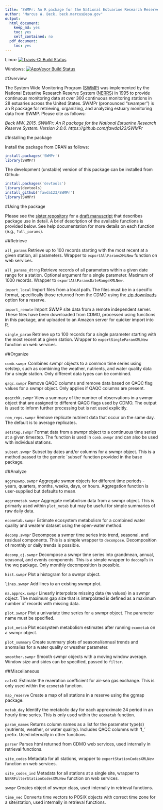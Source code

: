 ```yaml
---
title: 'SWMPr: An R package for the National Estuarine Research Reserve System'
author: "Marcus W. Beck, beck.marcus@epa.gov"
output:
  html_document:
    keep_md: yes
    toc: yes
    self_contained: no
  pdf_document:
    toc: yes
---
```


Linux: [![Travis-CI Build Status](https://travis-ci.org/fawda123/SWMPr.png?branch=master)](https://travis-ci.org/fawda123/SWMPr)

Windows: [![AppVeyor Build Status](https://ci.appveyor.com/api/projects/status/github/fawda123/SWMPr?branch=master)](https://ci.appveyor.com/project/fawda123/SWMPr)

#Overview 

The System Wide Monitoring Program ([SWMP](http://nerrs.noaa.gov/RCDefault.aspx?ID=18)) was implemented by the National Estuarine Research Reserve System ([NERRS](http://nerrs.noaa.gov/)) in 1995 to provide continuous monitoring data at over 300 continuous monitoring stations in 28 estuaries across the United States.  SWMPr (pronounced "swamper") is an R package for retrieving, organizing, and analyzing estuary monitoring data from SWMP. Please cite as follows:

*Beck MW. 2015. SWMPr: An R package for the National Estuarine Research Reserve System.  Version 2.0.0. https://github.com/fawda123/SWMPr*

#Installing the package

Install the package from CRAN as follows:

```r
install.packages('SWMPr')
library(SWMPr)
```

The development (unstable) version of this package can be installed from Github:

```r
install.packages('devtools')
library(devtools)
install_github('fawda123/SWMPr')
library(SWMPr)
```

#Using the package

Please see the [sister repository](https://github.com/fawda123/swmpr_manu) for a [draft manuscript](https://github.com/fawda123/swmpr_manu/blob/master/swmpr_manu.pdf) that describes package use in detail.  A brief description of the available functions is provided below. See help documentation for more details on each function (e.g., `?all_params`).

##Retrieve

`all_params` Retrieve up to 100 records starting with the most recent at a given station, all parameters.  Wrapper to `exportAllParamsXMLNew` function on web services. 

`all_params_dtrng` Retrieve records of all parameters within a given date range for a station.  Optional argument for a single parameter.  Maximum of 1000 records. Wrapper to `exportAllParamsDateRangeXMLNew`.

`import_local` Import files from a local path.  The files must be in a specific format, specifically those returned from the CDMO using the [zip downloads](http://cdmo.baruch.sc.edu/aqs/zips.cfm) option for a reserve.

`import_remote` Import SWMP site data from a remote independent server.  These files have been downloaded from CDMO, processed using functions in this package, and uploaded to an Amazon server for quicker import into R.  

`single_param` Retrieve up to 100 records for a single parameter starting with the most recent at a given station.  Wrapper to `exportSingleParamXMLNew` function on web services. 

##Organize

`comb.swmpr` Combines swmpr objects to a common time series using setstep, such as combining the weather, nutrients, and water quality data for a single station. Only different data types can be combined.

`qaqc.swmpr` Remove QAQC columns and remove data based on QAQC flag values for a swmpr object.  Only applies if QAQC columns are present.  

`qaqcchk.swmpr` View a summary of the number of observations in a swmpr object that are assigned to different QAQC flags used by CDMO.  The output is used to inform further processing but is not used explicitly. 

`rem_reps.swmpr` Remove replicate nutrient data that occur on the same day.  The default is to average replicates.

`setstep.swmpr` Format data from a swmpr object to a continuous time series at a given timestep.  The function is used in `comb.swmpr` and can also be used with individual stations.

`subset.swmpr` Subset by dates and/or columns for a swmpr object.  This is a method passed to the generic `subset' function provided in the base package.

##Analyze

`aggreswmp.swmpr` Aggregate swmpr objects for different time periods - years, quarters, months,  weeks, days, or hours.  Aggregation function is user-supplied but defaults to mean. 

`aggremetab.swmpr` Aggregate metabolism data from a swmpr object.  This is primarly used within `plot_metab` but may be useful for simple summaries of raw daily data.

`ecometab.swmpr` Estimate ecosystem metabolism for a combined water quality and weatehr dataset using the open-water method.

`decomp.swmpr` Decompose a swmpr time series into trend, seasonal, and residual components.  This is a simple wrapper to `decompose`.  Decomposition of monthly or daily trends is possible.

`decomp_cj.swmpr` Decompose a swmpr time series into grandmean, annual, seasonal, and events components.  This is a simple wrapper to `decompTs` in the wq package.  Only monthly decomposition is possible.

`hist.swmpr` Plot a histogram for a swmpr object.

`lines.swmpr` Add lines to an existing swmpr plot.

`na.approx.swmpr` Linearly interpolate missing data (`NA` values) in a swmpr object. The maximum gap size that is interpolated is defined as a maximum number of records with missing data. 

`plot.swmpr` Plot a univariate  time series for a swmpr object.  The parameter name must be specified.

`plot_metab` Plot ecosystem metabolism estimates after running `ecometab` on a swmpr object.  

`plot_summary` Create summary plots of seasonal/annual trends and anomalies for a water quality or weather parameter.

`smoother.swmpr` Smooth swmpr objects with a moving window average.  Window size and sides can be specified, passed to `filter`.

##Miscellaneous

`calcKL` Estimate the reaeration coefficient for air-sea gas exchange.  This is only used within the `ecometab` function.

`map_reserve` Create a map of all stations in a reserve using the ggmap package.

`metab_day` Identify the metabolic day for each approximate 24 period in an hourly time series.  This is only used within the `ecometab` function.

`param_names` Returns column names as a list for the parameter type(s) (nutrients, weather, or water quality).  Includes QAQC columns with 'f_' prefix. Used internally in other functions.

`parser` Parses html returned from CDMO web services, used internally in retrieval functions.

`site_codes` Metadata for all stations, wrapper to `exportStationCodesXMLNew` function on web services.

`site_codes_ind` Metadata for all stations at a single site, wrapper  to `NERRFilterStationCodesXMLNew` function on web services.

`swmpr` Creates object of swmpr class, used internally in retrieval functions.

`time_vec` Converts time vectors to POSIX objects with correct time zone for a site/station, used internally in retrieval functions.
